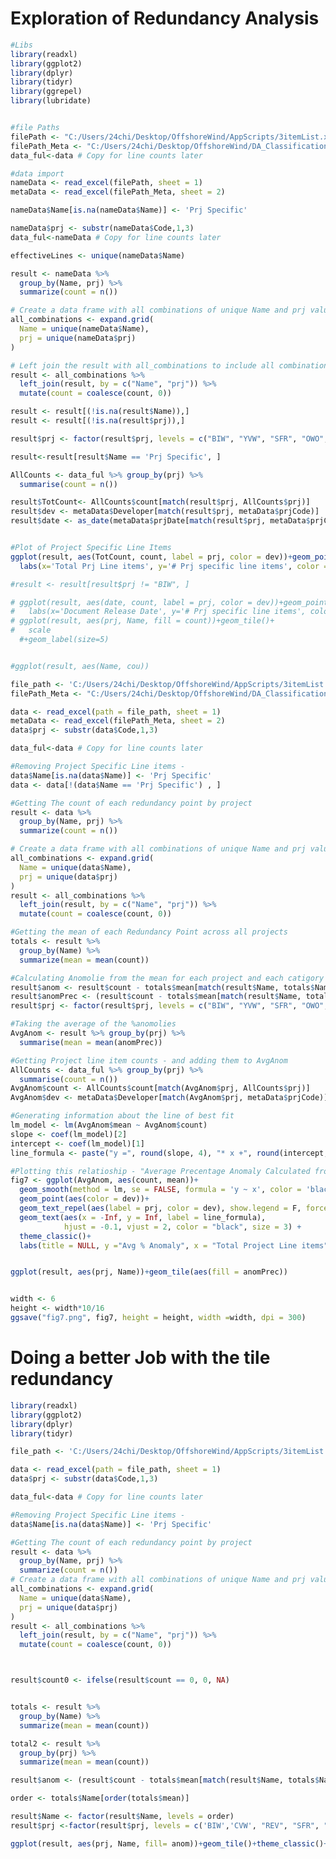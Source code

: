 # Exploration of Redundancy Analysis

```r
#Libs
library(readxl)
library(ggplot2)
library(dplyr)
library(tidyr)
library(ggrepel)
library(lubridate)


#file Paths
filePath <- "C:/Users/24chi/Desktop/OffshoreWind/AppScripts/3itemList.xlsx"
filePath_Meta <- "C:/Users/24chi/Desktop/OffshoreWind/DA_Classifications_Final.xlsx"
data_ful<-data # Copy for line counts later

#data import
nameData <- read_excel(filePath, sheet = 1)
metaData <- read_excel(filePath_Meta, sheet = 2)

nameData$Name[is.na(nameData$Name)] <- 'Prj Specific'

nameData$prj <- substr(nameData$Code,1,3)
data_ful<-nameData # Copy for line counts later

effectiveLines <- unique(nameData$Name)

result <- nameData %>%
  group_by(Name, prj) %>%
  summarize(count = n()) 

# Create a data frame with all combinations of unique Name and prj values
all_combinations <- expand.grid(
  Name = unique(nameData$Name),
  prj = unique(nameData$prj)
)

# Left join the result with all_combinations to include all combinations
result <- all_combinations %>%
  left_join(result, by = c("Name", "prj")) %>%
  mutate(count = coalesce(count, 0))

result <- result[(!is.na(result$Name)),]
result <- result[(!is.na(result$prj)),]

result$prj <- factor(result$prj, levels = c("BIW", "YVW", "SFR", "OWO", "REV", "KHW", 'CVW', "SUN", "NEW", "MFW", "ASS", "EPW"))

result<-result[result$Name == 'Prj Specific', ]

AllCounts <- data_ful %>% group_by(prj) %>%
  summarise(count = n())

result$TotCount<- AllCounts$count[match(result$prj, AllCounts$prj)]
result$dev <- metaData$Developer[match(result$prj, metaData$prjCode)]
result$date <- as_date(metaData$prjDate[match(result$prj, metaData$prjCode)], format = "%m/%d/%Y")


#Plot of Project Specific Line Items
ggplot(result, aes(TotCount, count, label = prj, color = dev))+geom_point()+geom_text_repel(show.legend = F)+theme_classic2()+
  labs(x='Total Prj Line items', y='# Prj specific line items', color = NULL)

#result <- result[result$prj != "BIW", ]

# ggplot(result, aes(date, count, label = prj, color = dev))+geom_point()+geom_text_repel()+theme_classic2()+
#   labs(x='Document Release Date', y='# Prj specific line items', color = NULL)
# ggplot(result, aes(prj, Name, fill = count))+geom_tile()+
#   scale
  #+geom_label(size=5)


#ggplot(result, aes(Name, cou))
```

```r
file_path <- 'C:/Users/24chi/Desktop/OffshoreWind/AppScripts/3itemList.xlsx'
filePath_Meta <- "C:/Users/24chi/Desktop/OffshoreWind/DA_Classifications_Final.xlsx"

data <- read_excel(path = file_path, sheet = 1)
metaData <- read_excel(filePath_Meta, sheet = 2)
data$prj <- substr(data$Code,1,3)

data_ful<-data # Copy for line counts later

#Removing Project Specific Line items - 
data$Name[is.na(data$Name)] <- 'Prj Specific'
data <- data[!(data$Name == 'Prj Specific') , ]

#Getting The count of each redundancy point by project
result <- data %>%
  group_by(Name, prj) %>%
  summarize(count = n()) 

# Create a data frame with all combinations of unique Name and prj values - to fill in 0 values
all_combinations <- expand.grid(
  Name = unique(data$Name),
  prj = unique(data$prj)
)
result <- all_combinations %>%
  left_join(result, by = c("Name", "prj")) %>%
  mutate(count = coalesce(count, 0))

#Getting the mean of each Redundancy Point across all projects
totals <- result %>%
  group_by(Name) %>%
  summarize(mean = mean(count))

#Calculating Anomolie from the mean for each project and each catigory and the precentage difference -1 to 1
result$anom <- result$count - totals$mean[match(result$Name, totals$Name)]
result$anomPrec <- (result$count - totals$mean[match(result$Name, totals$Name)]) / (totals$mean[match(result$Name, totals$Name)])
result$prj <- factor(result$prj, levels = c("BIW", "YVW", "SFR", "OWO", "REV", "KHW", 'CVW', "SUN", "NEW", "MFW", "ASS", "EPW"))

#Taking the average of the %anomolies 
AvgAnom <- result %>% group_by(prj) %>%
  summarise(mean = mean(anomPrec))

#Getting Project line item counts - and adding them to AvgAnom
AllCounts <- data_ful %>% group_by(prj) %>%
  summarise(count = n())
AvgAnom$count <- AllCounts$count[match(AvgAnom$prj, AllCounts$prj)]
AvgAnom$dev <- metaData$Developer[match(AvgAnom$prj, metaData$prjCode)]

#Generating information about the line of best fit
lm_model <- lm(AvgAnom$mean ~ AvgAnom$count)
slope <- coef(lm_model)[2]
intercept <- coef(lm_model)[1]
line_formula <- paste("y =", round(slope, 4), "* x +", round(intercept, 2))

#Plotting this relatioship - "Average Precentage Anomaly Calculated from counts of Redundant \nline items compared to total project line items"
fig7 <- ggplot(AvgAnom, aes(count, mean))+ 
  geom_smooth(method = lm, se = FALSE, formula = 'y ~ x', color = 'black')+
  geom_point(aes(color = dev))+
  geom_text_repel(aes(label = prj, color = dev), show.legend = F, force = 3)+
  geom_text(aes(x = -Inf, y = Inf, label = line_formula),
            hjust = -0.1, vjust = 2, color = "black", size = 3) +
  theme_classic()+
  labs(title = NULL, y ="Avg % Anomaly", x = "Total Project Line items", color = NULL)


ggplot(result, aes(prj, Name))+geom_tile(aes(fill = anomPrec))


width <- 6
height <- width*10/16
ggsave("fig7.png", fig7, height = height, width =width, dpi = 300)

```

# Doing a better Job with the tile redundancy

```r
library(readxl)
library(ggplot2)
library(dplyr)
library(tidyr)

file_path <- 'C:/Users/24chi/Desktop/OffshoreWind/AppScripts/3itemList.xlsx'

data <- read_excel(path = file_path, sheet = 1)
data$prj <- substr(data$Code,1,3)

data_ful<-data # Copy for line counts later

#Removing Project Specific Line items - 
data$Name[is.na(data$Name)] <- 'Prj Specific'

#Getting The count of each redundancy point by project
result <- data %>%
  group_by(Name, prj) %>%
  summarize(count = n()) 
# Create a data frame with all combinations of unique Name and prj values - to fill in 0 values
all_combinations <- expand.grid(
  Name = unique(data$Name),
  prj = unique(data$prj)
)
result <- all_combinations %>%
  left_join(result, by = c("Name", "prj")) %>%
  mutate(count = coalesce(count, 0))



result$count0 <- ifelse(result$count == 0, 0, NA)


totals <- result %>%
  group_by(Name) %>%
  summarize(mean = mean(count))

total2 <- result %>%
  group_by(prj) %>%
  summarize(mean = mean(count))

result$anom <- (result$count - totals$mean[match(result$Name, totals$Name)]) / (totals$mean[match(result$Name, totals$Name)])

order <- totals$Name[order(totals$mean)]

result$Name <- factor(result$Name, levels = order)
result$prj <-factor(result$prj, levels = c('BIW','CVW', "REV", "SFR", "YVW", "OWO", "NEW", "EPW", "KHW", "SUN", "ASS", "MFW"))

ggplot(result, aes(prj, Name, fill= anom))+geom_tile()+theme_classic()+theme(axis.text.x = element_text(angle = 45, vjust = 0.5, hjust = 0.5))
```

